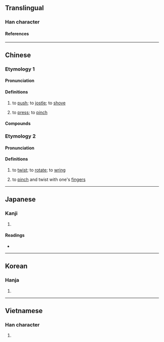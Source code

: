 {{character info}}
==Translingual==

===Han character===
{{Han char|rn=64|rad=手|as=07|sn=10|four=53047|canj=QICE|ids=⿰扌夋}}

====References====
{{Han ref|kx=0434.130|dkj=12161|dj=0783.200|hdz=31888.060|uh=6358}}

----

==Chinese==

===Etymology 1===
{{zh-forms}}

====Pronunciation====
{{zh-pron
|m=zùn,jùn
|c=zyun3,zeon3,zeoi3
|mc=y
|oc=y
|cat=v
}}

====Definitions====
{{zh-hanzi}}

# {{lb|zh|literary}} to [[push]]; to [[jostle]]; to [[shove]]
# {{lb|zh|literary}} to [[press]]; to [[pinch]]

====Compounds====
{{zh-der|捘削|捘捘}}

===Etymology 2===
{{zh-forms|alt=鏇,轉}}

====Pronunciation====
{{zh-pron
|mn=xm,zz,tw:chūn/qz:chǔn
|mn-t=zung6
|cat=v
}}

====Definitions====
{{zh-hanzi}}

# {{lb|zh|Hokkien}} to [[twist]]; to [[rotate]]; to [[wring]]
# {{lb|zh|Min Nan}} to [[pinch]] and twist with one's [[fingers]]

----

==Japanese==

===Kanji===
{{ja-kanji|grade=|rs=手07}}

# {{rfdef|ja|sort=手07}}

====Readings====
* {{ja-readings|on=[[そん]] (son), [[しゅん]] (shun), [[さい]] (sai)|kun=[[すい]] (sui), [[おす]] (osu)}}

----

==Korean==

===Hanja===
{{ko-hanja|hangeul=준|rv=jun|mr=chun}}

# {{rfdef|ko|sort=手07}}

----

==Vietnamese==

===Han character===
{{vi-hantu|thoa|rs=手07}}

# {{rfdef|vi|sort=手07}}